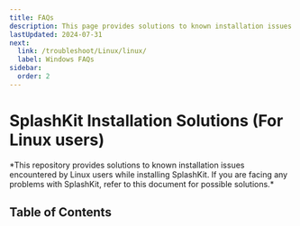 ```yaml
---
title: FAQs
description: This page provides solutions to known installation issues encountered by Linux users while installing or using SplashKit.
lastUpdated: 2024-07-31
next:
  link: /troubleshoot/Linux/linux/
  label: Windows FAQs
sidebar:
  order: 2
---
```


<h1>SplashKit Installation Solutions (For Linux users)</h1>
*This repository provides solutions to known installation issues encountered by Linux users while installing SplashKit. If you are facing any problems with SplashKit, refer to this document for possible solutions.*

## Table of Contents
